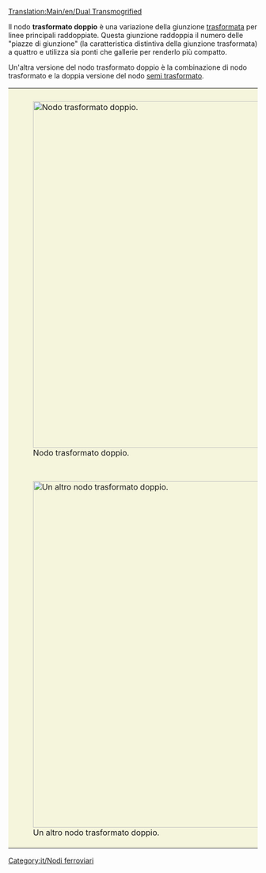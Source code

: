 [[Translation:Main/en/Dual Transmogrified]]{{it/Nodi ferroviari}}
{{Template:Requisiti nodo/It|Elevato|4|1|1|2.5|1|1|1|1|0|0|3||i treni guasti bloccano solo una linea.|
* Può gestire una grande quantità di traffico.
}}

Il nodo '''trasformato doppio''' è una variazione della giunzione [[Main/it/Trasformato|trasformata]] per linee principali raddoppiate. Questa giunzione raddoppia il numero delle "piazze di giunzione" (la caratteristica distintiva della giunzione trasformata) a quattro e utilizza sia ponti che gallerie per renderlo più compatto.

Un'altra versione del nodo trasformato doppio è la combinazione di nodo trasformato e la doppia versione del nodo [[Main/it/Semi trasformato|semi trasformato]].

{|style="border: 0px; margin: 5px auto 25px auto; Border-collapse: separate" cellspacing="10"
|style="padding: 10px 10px 5px; 10px; background-color: #F5F5DC;"|[[File:en/Dual Transmog Junction.png|center|thumb|700px|Nodo trasformato doppio.]]
|-
|style="padding: 10px 10px 5px; 10px; background-color: #F5F5DC;"|[[File:en/Dual Transmog Junction 2.png|center|thumb|700px|Un altro nodo trasformato doppio.]]
|}

[[Category:it/Nodi ferroviari]]